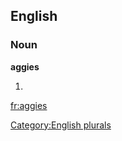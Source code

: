 
==English==

===Noun===
'''aggies'''

# {{plural of|[[aggie]]}}

[[Category:English plurals]]

[[fr:aggies]]